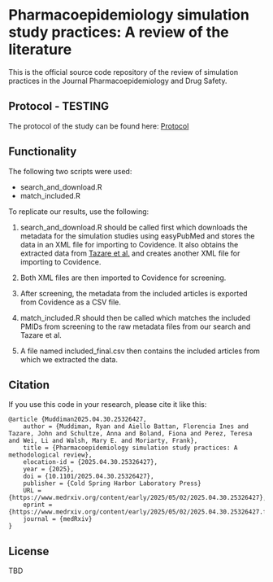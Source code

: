 # Pharmacoepidemiology simulation study practices: A review of the literature

This is the official source code repository of the review of simulation practices in the Journal Pharmacoepidemiology and Drug Safety.

## Protocol - TESTING

The protocol of the study can be found here: [Protocol](../2.1.a_i.emulat_sim_brief/reports/emulat_sim_protocol.pdf)

## Functionality

The following two scripts were used:

-   search_and_download.R
-   match_included.R

To replicate our results, use the following: 

1. search_and_download.R should be called first which downloads the metadata for the simulation studies using easyPubMed and stores the data in an XML file for importing to Covidence. It also obtains the extracted data from [Tazare et al.](https://doi.org/10.1002/pds.5856) and creates another XML file for importing to Covidence. 

2. Both XML files are then imported to Covidence for screening. 

3. After screening, the metadata from the included articles is exported from Covidence as a CSV file.

4. match_included.R should then be called which matches the included PMIDs from screening to the raw metadata files from our search and Tazare et al. 

5. A file named included_final.csv then contains the included articles from which we extracted the data.

## Citation

If you use this code in your research, please cite it like this:

```         
@article {Muddiman2025.04.30.25326427,
	author = {Muddiman, Ryan and Aiello Battan, Florencia Ines and Tazare, John and Schultze, Anna and Boland, Fiona and Perez, Teresa and Wei, Li and Walsh, Mary E. and Moriarty, Frank},
	title = {Pharmacoepidemiology simulation study practices: A methodological review},
	elocation-id = {2025.04.30.25326427},
	year = {2025},
	doi = {10.1101/2025.04.30.25326427},
	publisher = {Cold Spring Harbor Laboratory Press}
	URL = {https://www.medrxiv.org/content/early/2025/05/02/2025.04.30.25326427},
	eprint = {https://www.medrxiv.org/content/early/2025/05/02/2025.04.30.25326427.full.pdf},
	journal = {medRxiv}
}

```

## License

TBD
